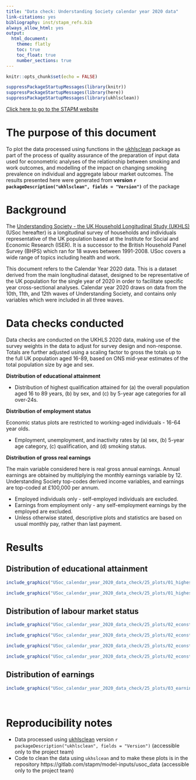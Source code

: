 ```yaml
---
title: "Data check: Understanding Society calendar year 2020 data"
link-citations: yes
bibliography: inst/stapm_refs.bib
always_allow_html: yes
output:
  html_document:
    theme: flatly
    toc: true
    toc_float: true
    number_sections: true
---
```



```r
knitr::opts_chunk$set(echo = FALSE)

suppressPackageStartupMessages(library(knitr))
suppressPackageStartupMessages(library(here))
suppressPackageStartupMessages(library(ukhlsclean))
```

[Click here to go to the STAPM website](https://stapm.gitlab.io/Understanding_Society.html)

# The purpose of this document
To plot the data processed using functions in the [ukhlsclean](https://stapm.gitlab.io/r-packages/ukhlsclean/) package as part of the process of quality assurance of the preparation of input data used for econometric analyses of the relationship between smoking and work outcomes, and modelling of the impact on changing smoking prevalence on individual and aggregate labour market outcomes. The results presented here were generated from **version `r packageDescription("ukhlsclean", fields = "Version")`** of the package

# Background
The [Understanding Society - the UK Household Longitudinal Study (UKHLS)](https://www.understandingsociety.ac.uk/) (USoc hereafter) is a longitudinal survey of households and individuals representative of the UK population based at the Institute for Social and Economic Research (ISER). It is a successor to the British Household Panel Survey (BHPS) which ran for 18 waves between 1991-2008. USoc covers a wide range of topics including health and work.  

This document refers to the Calendar Year 2020 data. This is a dataset derived from the main longitudinal dataset, designed to be representative of the UK population for the single year of 2020 in order to facilitate specific year cross-sectional analyses. Calendar year 2020 draws on data from the 10th, 11th, and 12th waves of Understanding Society, and contains only variables which were included in all three waves. 

# Data checks conducted

Data checks are conducted on the UKHLS 2020 data, making use of the survey weights in the data to adjust for survey design and non-response. Totals are further adjusted using a scaling factor to gross the totals up to the full UK population aged 16-89, based on ONS mid-year estimates of the total population size by age and sex.    

**Distribution of educational attainment**   

- Distribution of highest qualification attained for (a) the overall population aged 16 to 89 years, (b) by sex, and (c) by 5-year age categories for all over-24s.

**Distribution of employment status** 

Economic status plots are restricted to working-aged individuals - 16-64 year olds.

- Employment, unemployment, and inactivity rates by (a) sex, (b) 5-year age category, (c) qualification, and (d) smoking status. 

**Distribution of gross real earnings**   

The main variable considered here is real gross annual earnings. Annual earnings are obtained by multiplying the monthly earnings variable by 12. Understanding Society top-codes derived income variables, and earnings are top-coded at £100,000 per annum.

- Employed individuals only - self-employed individuals are excluded. 
- Earnings from employment only - any self-employment earnings by the employed are excluded.
- Unless otherwise stated, descriptive plots and statistics are based on usual monthly pay, rather than last payment. 

# Results

## Distribution of educational attainment

```r
include_graphics("USoc_calendar_year_2020_data_check/25_plots/01_highest_qual_by_sex.png")
```


```r
include_graphics("USoc_calendar_year_2020_data_check/25_plots/01_highest_qual_by_age.png")
```

## Distribution of labour market status

```r
include_graphics("USoc_calendar_year_2020_data_check/25_plots/02_econstat_by_sex.png")
```

```r
include_graphics("USoc_calendar_year_2020_data_check/25_plots/02_econstat_by_age.png")
```

```r
include_graphics("USoc_calendar_year_2020_data_check/25_plots/02_econstat_by_qual.png")
```


```r
include_graphics("USoc_calendar_year_2020_data_check/25_plots/02_econstat_by_smkstat.png")
```

## Distribution of earnings

```r
include_graphics("USoc_calendar_year_2020_data_check/25_plots/03_earnings_distribution.png")
```

<br/>  

# Reproducibility notes

- Data processed using [ukhlsclean](https://stapm.gitlab.io/r-packages/ukhlsclean/) version `r packageDescription("ukhlsclean", fields = "Version")` (accessible only to the project team)
- Code to clean the data using `ukhslcean` and to make these plots is in the repository https://gitlab.com/stapm/model-inputs/usoc_data (accessible only to the project team)


